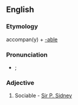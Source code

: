 ==English==

===Etymology===
accompan(y) + [[-able]]

===Pronunciation===
* {{a|UK}} {{IPA|/əˈkʌmp.nə.bəl/|/əˈkʌmp.ən.ə.bəl/}}; {{SAMPA|/@"kVmp.n@.b@l/|/@"kVmp.@n.@.b@l/}}

===Adjective===
{{head|en|adjective}}

# {{obsolete}} Sociable - [[w:Sir P. Sidney|Sir P. Sidney]]